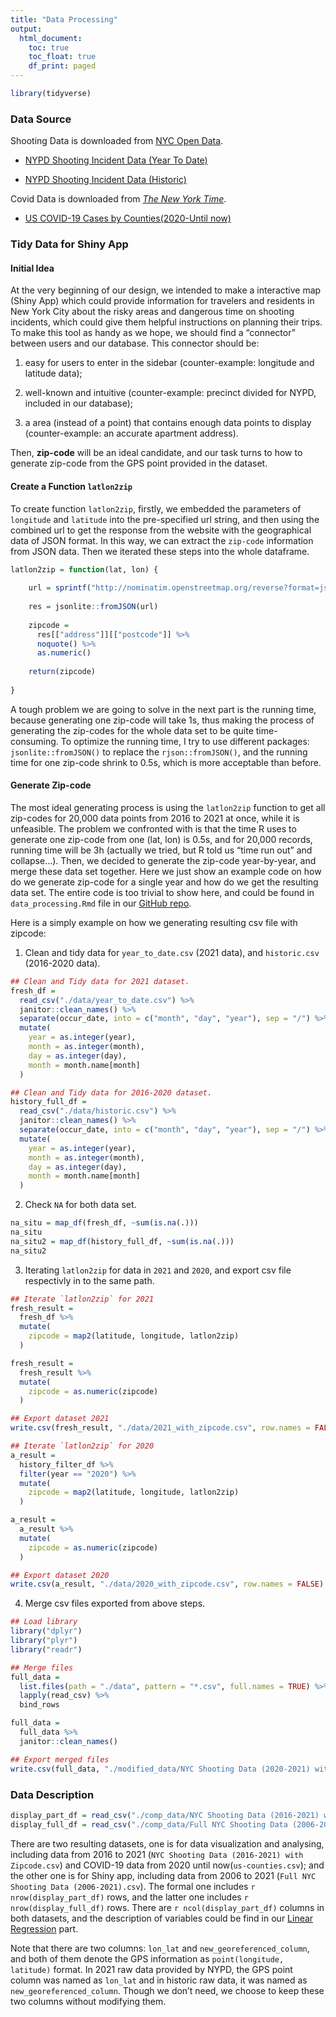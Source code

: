 ```yaml
---
title: "Data Processing"
output:
  html_document:
    toc: true
    toc_float: true
    df_print: paged
---
```


```r
library(tidyverse)
```

### Data Source

Shooting Data is downloaded from [NYC Open Data](https://opendata.cityofnewyork.us/).

* [NYPD Shooting Incident Data (Year To Date)](https://data.cityofnewyork.us/Public-Safety/NYPD-Shooting-Incident-Data-Year-To-Date-/5ucz-vwe8)

* [NYPD Shooting Incident Data (Historic)](https://data.cityofnewyork.us/Public-Safety/NYPD-Shooting-Incident-Data-Historic-/833y-fsy8) 

Covid Data is downloaded from [_The New York Time_](https://www.nytimes.com/interactive/2021/us/new-york-covid-cases.html).

* [US COVID-19 Cases by Counties(2020-Until now)](https://github.com/nytimes/covid-19-data)



### Tidy Data for Shiny App

#### Initial Idea

At the very beginning of our design, we intended to make a interactive map (Shiny App) which could provide information for travelers and residents in New York City about the risky areas and dangerous time on shooting incidents, which could give them helpful instructions on planning their trips. To make this tool as handy as we hope, we should find a "connector" between users and our database. This connector should be: 

1) easy for users to enter in the sidebar (counter-example: longitude and latitude data); 

2) well-known and intuitive (counter-example: precinct divided for NYPD, included in our database); 
3) a area (instead of a point) that contains enough data points to display (counter-example: an accurate apartment address).

Then, **zip-code** will be an ideal candidate, and our task turns to how to generate zip-code from the GPS point provided in the dataset.

#### Create a Function `latlon2zip`

To create function `latlon2zip`, firstly, we embedded the parameters of `longitude` and `latitude` into the pre-specified url string, and then using the combined url to get the response from the website with the geographical data of JSON format. In this way, we can extract the `zip-code` information from JSON data. Then we iterated these steps into the whole dataframe.

```r

latlon2zip = function(lat, lon) {
  
    url = sprintf("http://nominatim.openstreetmap.org/reverse?format=json&lat=%f&lon=%f&zoom=18&addressdetails=1", lat, lon)
    
    res = jsonlite::fromJSON(url)
    
    zipcode = 
      res[["address"]][["postcode"]] %>% 
      noquote() %>% 
      as.numeric()
    
    return(zipcode)
    
}
```

A tough problem we are going to solve in the next part is the running time, because generating one zip-code will take 1s, thus making the process of generating the zip-codes for the whole data set to be quite time-consuming. To optimize the running time, I try to use different packages: `jsonlite::fromJSON()` to replace the `rjson::fromJSON()`, and the running time for one zip-code shrink to 0.5s, which is more acceptable than before. 

#### Generate Zip-code

The most ideal generating process is using the `latlon2zip` function to get all zip-codes for 20,000 data points from 2016 to 2021 at once, while it is unfeasible. The problem we confronted with is that the time R uses to generate one zip-code from one (lat, lon) is 0.5s, and for 20,000 records, running time will be 3h (actually we tried, but R told us "time run out" and collapse...). 
Then, we decided to generate the zip-code year-by-year, and merge these data set together. 
Here we just show an example code on how do we generate zip-code for a single year and how do we get the resulting data set. The entire code is too trivial to show here, and could be found in `data_processing.Rmd` file in our [GitHub repo](https://github.com/WenshanQu/Final_Project_NYC_Shooting).

Here is a simply example on how we generating resulting csv file with zipcode:

1. Clean and tidy data for `year_to_date.csv` (2021 data), and `historic.csv` (2016-2020 data).

```r
## Clean and Tidy data for 2021 dataset.
fresh_df = 
  read_csv("./data/year_to_date.csv") %>% 
  janitor::clean_names() %>% 
  separate(occur_date, into = c("month", "day", "year"), sep = "/") %>% 
  mutate(
    year = as.integer(year),
    month = as.integer(month),
    day = as.integer(day),
    month = month.name[month]
  )

## Clean and Tidy data for 2016-2020 dataset.
history_full_df = 
  read_csv("./data/historic.csv") %>% 
  janitor::clean_names() %>% 
  separate(occur_date, into = c("month", "day", "year"), sep = "/") %>% 
  mutate(
    year = as.integer(year),
    month = as.integer(month),
    day = as.integer(day),
    month = month.name[month] 
  )
```

2) Check `NA` for both data set.

```r
na_situ = map_df(fresh_df, ~sum(is.na(.)))
na_situ
na_situ2 = map_df(history_full_df, ~sum(is.na(.)))
na_situ2
```

3) Iterating `latlon2zip` for data in `2021` and `2020`, and export csv file respectivly in to the same path.

```r
## Iterate `latlon2zip` for 2021
fresh_result = 
  fresh_df %>% 
  mutate(
    zipcode = map2(latitude, longitude, latlon2zip)
  )

fresh_result = 
  fresh_result %>% 
  mutate(
    zipcode = as.numeric(zipcode)
  )

## Export dataset 2021
write.csv(fresh_result, "./data/2021_with_zipcode.csv", row.names = FALSE)

## Iterate `latlon2zip` for 2020
a_result =
  history_filter_df %>% 
  filter(year == "2020") %>% 
  mutate(
    zipcode = map2(latitude, longitude, latlon2zip)
  )

a_result = 
  a_result %>% 
  mutate(
    zipcode = as.numeric(zipcode)
  )

## Export dataset 2020
write.csv(a_result, "./data/2020_with_zipcode.csv", row.names = FALSE)  
```

4) Merge csv files exported from above steps.

```r
## Load library
library("dplyr")                                                
library("plyr")                                                 
library("readr")

## Merge files
full_data = 
  list.files(path = "./data", pattern = "*.csv", full.names = TRUE) %>% 
  lapply(read_csv) %>%                                           
  bind_rows   

full_data = 
  full_data %>% 
  janitor::clean_names()

## Export merged files
write.csv(full_data, "./modified_data/NYC Shooting Data (2020-2021) with Zipcode.csv", row.names = FALSE)
```

### Data Description

```r
display_part_df = read_csv("./comp_data/NYC Shooting Data (2016-2021) with Zipcode.csv")
display_full_df = read_csv("./comp_data/Full NYC Shooting Data (2006-2021).csv")
```


There are two resulting datasets, one is for data visualization and analysing, including data from 2016 to 2021 (`NYC Shooting Data (2016-2021) with Zipcode.csv`) and COVID-19 data from 2020 until now(`us-counties.csv`); and the other one is for Shiny app, including data from 2006 to 2021 (`Full NYC Shooting Data (2006-2021).csv`). The formal one includes `r nrow(display_part_df)` rows, and the latter one includes `r nrow(display_full_df)` rows. There are `r ncol(display_part_df)` columns in both datasets, and the description of variables could be find in our [Linear Regression](risk_factors.html) part.

Note that there are two columns: `lon_lat` and `new_georeferenced_column`, and both of them  denote the GPS information as `point(longitude, latitude)` format. In 2021 raw data provided by NYPD, the GPS point column was named as `lon_lat` and in historic raw data, it was named as `new_georeferenced_column`. Though we don't need, we choose to keep these two columns without modifying them.
